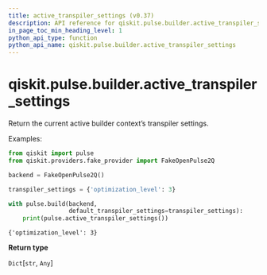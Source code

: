 ```yaml
---
title: active_transpiler_settings (v0.37)
description: API reference for qiskit.pulse.builder.active_transpiler_settings in qiskit v0.37
in_page_toc_min_heading_level: 1
python_api_type: function
python_api_name: qiskit.pulse.builder.active_transpiler_settings
---
```


<span id="qiskit-pulse-builder-active-transpiler-settings" />

# qiskit.pulse.builder.active\_transpiler\_settings

<Function id="qiskit.pulse.builder.active_transpiler_settings" isDedicatedPage={true} github="https://github.com/qiskit/qiskit/tree/stable/0.21/qiskit/pulse/builder.py" signature="active_transpiler_settings()">
  Return the current active builder context’s transpiler settings.

  Examples:

  ```python
  from qiskit import pulse
  from qiskit.providers.fake_provider import FakeOpenPulse2Q

  backend = FakeOpenPulse2Q()

  transpiler_settings = {'optimization_level': 3}

  with pulse.build(backend,
                   default_transpiler_settings=transpiler_settings):
      print(pulse.active_transpiler_settings())
  ```

  ```
  {'optimization_level': 3}
  ```

  **Return type**

  `Dict`\[`str`, `Any`]
</Function>


